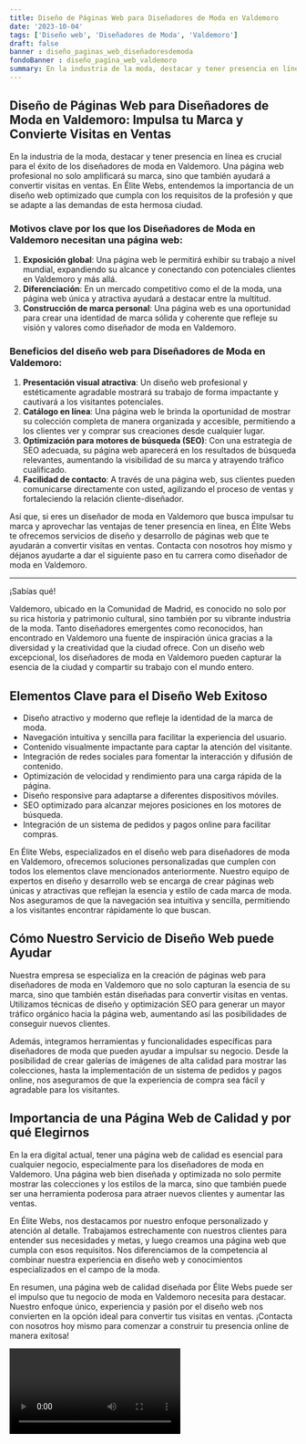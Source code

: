 ```yaml
---
title: Diseño de Páginas Web para Diseñadores de Moda en Valdemoro
date: '2023-10-04'
tags: ['Diseño web', 'Diseñadores de Moda', 'Valdemoro']
draft: false
banner : diseño_paginas_web_diseñadoresdemoda
fondoBanner : diseño_pagina_web_valdemoro
summary: En la industria de la moda, destacar y tener presencia en línea es crucial para el éxito de los diseñadores de moda en Valdemoro. Una página web profesional no solo amplificará su marca, sino que también ayudará a convertir visitas en ventas. En Élite Webs, entendemos la importancia de un diseño web optimizado que cumpla con los requisitos de la profesión y que se adapte a las demandas de esta hermosa ciudad.
---
```


## Diseño de Páginas Web para Diseñadores de Moda en Valdemoro: Impulsa tu Marca y Convierte Visitas en Ventas

En la industria de la moda, destacar y tener presencia en línea es crucial para el éxito de los diseñadores de moda en Valdemoro. Una página web profesional no solo amplificará su marca, sino que también ayudará a convertir visitas en ventas. En Élite Webs, entendemos la importancia de un diseño web optimizado que cumpla con los requisitos de la profesión y que se adapte a las demandas de esta hermosa ciudad.

### Motivos clave por los que los Diseñadores de Moda en Valdemoro necesitan una página web:

1. **Exposición global**: Una página web le permitirá exhibir su trabajo a nivel mundial, expandiendo su alcance y conectando con potenciales clientes en Valdemoro y más allá.
2. **Diferenciación**: En un mercado competitivo como el de la moda, una página web única y atractiva ayudará a destacar entre la multitud.
3. **Construcción de marca personal**: Una página web es una oportunidad para crear una identidad de marca sólida y coherente que refleje su visión y valores como diseñador de moda en Valdemoro.

### Beneficios del diseño web para Diseñadores de Moda en Valdemoro:

1. **Presentación visual atractiva**: Un diseño web profesional y estéticamente agradable mostrará su trabajo de forma impactante y cautivará a los visitantes potenciales.
2. **Catálogo en línea**: Una página web le brinda la oportunidad de mostrar su colección completa de manera organizada y accesible, permitiendo a los clientes ver y comprar sus creaciones desde cualquier lugar.
3. **Optimización para motores de búsqueda (SEO)**: Con una estrategia de SEO adecuada, su página web aparecerá en los resultados de búsqueda relevantes, aumentando la visibilidad de su marca y atrayendo tráfico cualificado.
4. **Facilidad de contacto**: A través de una página web, sus clientes pueden comunicarse directamente con usted, agilizando el proceso de ventas y fortaleciendo la relación cliente-diseñador.

Así que, si eres un diseñador de moda en Valdemoro que busca impulsar tu marca y aprovechar las ventajas de tener presencia en línea, en Élite Webs te ofrecemos servicios de diseño y desarrollo de páginas web que te ayudarán a convertir visitas en ventas. Contacta con nosotros hoy mismo y déjanos ayudarte a dar el siguiente paso en tu carrera como diseñador de moda en Valdemoro.

---

¡Sabías qué!

Valdemoro, ubicado en la Comunidad de Madrid, es conocido no solo por su rica historia y patrimonio cultural, sino también por su vibrante industria de la moda. Tanto diseñadores emergentes como reconocidos, han encontrado en Valdemoro una fuente de inspiración única gracias a la diversidad y la creatividad que la ciudad ofrece. Con un diseño web excepcional, los diseñadores de moda en Valdemoro pueden capturar la esencia de la ciudad y compartir su trabajo con el mundo entero.

<GifSeo />

<Cta />

## Elementos Clave para el Diseño Web Exitoso

- Diseño atractivo y moderno que refleje la identidad de la marca de moda.
- Navegación intuitiva y sencilla para facilitar la experiencia del usuario.
- Contenido visualmente impactante para captar la atención del visitante.
- Integración de redes sociales para fomentar la interacción y difusión de contenido.
- Optimización de velocidad y rendimiento para una carga rápida de la página.
- Diseño responsive para adaptarse a diferentes dispositivos móviles.
- SEO optimizado para alcanzar mejores posiciones en los motores de búsqueda.
- Integración de un sistema de pedidos y pagos online para facilitar compras.

En Élite Webs, especializados en el diseño web para diseñadores de moda en Valdemoro, ofrecemos soluciones personalizadas que cumplen con todos los elementos clave mencionados anteriormente. Nuestro equipo de expertos en diseño y desarrollo web se encarga de crear páginas web únicas y atractivas que reflejan la esencia y estilo de cada marca de moda. Nos aseguramos de que la navegación sea intuitiva y sencilla, permitiendo a los visitantes encontrar rápidamente lo que buscan.

## Cómo Nuestro Servicio de Diseño Web puede Ayudar

Nuestra empresa se especializa en la creación de páginas web para diseñadores de moda en Valdemoro que no solo capturan la esencia de su marca, sino que también están diseñadas para convertir visitas en ventas. Utilizamos técnicas de diseño y optimización SEO para generar un mayor tráfico orgánico hacia la página web, aumentando así las posibilidades de conseguir nuevos clientes.

Además, integramos herramientas y funcionalidades específicas para diseñadores de moda que pueden ayudar a impulsar su negocio. Desde la posibilidad de crear galerías de imágenes de alta calidad para mostrar las colecciones, hasta la implementación de un sistema de pedidos y pagos online, nos aseguramos de que la experiencia de compra sea fácil y agradable para los visitantes.

## Importancia de una Página Web de Calidad y por qué Elegirnos

En la era digital actual, tener una página web de calidad es esencial para cualquier negocio, especialmente para los diseñadores de moda en Valdemoro. Una página web bien diseñada y optimizada no solo permite mostrar las colecciones y los estilos de la marca, sino que también puede ser una herramienta poderosa para atraer nuevos clientes y aumentar las ventas.

En Élite Webs, nos destacamos por nuestro enfoque personalizado y atención al detalle. Trabajamos estrechamente con nuestros clientes para entender sus necesidades y metas, y luego creamos una página web que cumpla con esos requisitos. Nos diferenciamos de la competencia al combinar nuestra experiencia en diseño web y conocimientos especializados en el campo de la moda.

En resumen, una página web de calidad diseñada por Élite Webs puede ser el impulso que tu negocio de moda en Valdemoro necesita para destacar. Nuestro enfoque único, experiencia y pasión por el diseño web nos convierten en la opción ideal para convertir tus visitas en ventas. ¡Contacta con nosotros hoy mismo para comenzar a construir tu presencia online de manera exitosa!

<Video />

<CtaBot job='Diseñadores de Moda' city='Valdemoro'/>

<Gmaps query='Valdemoro+españa+maps' />